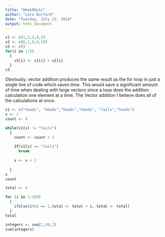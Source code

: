 ```yaml
---
title: "Week8Quiz"
author: "Lara Burford"
date: "Tuesday, July 22, 2014"
output: html_document
---
```




```r
v1 <- c(1,2,3,4,5)
v2 <- c(6,7,8,9,10)
v3 <- c()
for(i in 1:5)
  {
    v3[i] <- v1[i] + v2[i]
  }
v3
```
Obviously, vector addition produces the same result as the for loop in just a single line of code which saves time.  This would save a significant amount of time when dealing with large vectors since a loop does the addition calculation one element at a time.  The Vector addition I believe does all of the calculations at once.

```r
v1 <- c("heads", "heads","heads","heads", "tails","heads")
x <- 1
count <- 0

while(v1[x] != "tails")
  {
    count <- count + 1 
  
    if(v1[x] == "tails")
      break
    
    x <- x + 1
    
  }
x
count
```

```r
total <- 0

for (i in 1:100)
  {
    ifelse(i%%2 == 1,total <- total + i, total <- total)
  }
total

```

```r

integers <- seq(1,99,2)
sum(integers)

```